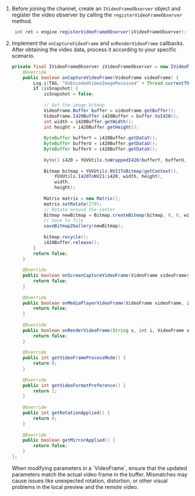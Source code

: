
<PlatformWrapper platform="android">

1. Before joining the channel, create an `IVideoFrameObserver` object and register the video observer by calling the `registerVideoFrameObserver` method.

   ```java
    int ret = engine.registerVideoFrameObserver(iVideoFrameObserver);
   ```

1. Implement the `onCaptureVideoFrame` and `onRenderVideoFrame` callbacks. After obtaining the video data, process it according to your specific scenario.

    ```java
    private final IVideoFrameObserver iVideoFrameObserver = new IVideoFrameObserver() {
        @Override
        public boolean onCaptureVideoFrame(VideoFrame videoFrame) {
            Log.i(TAG, "OnEncodedVideoImageReceived" + Thread.currentThread().getName());
            if (isSnapshot) {
                isSnapshot = false;
                
                // Get the image bitmap
                VideoFrame.Buffer buffer = videoFrame.getBuffer();
                VideoFrame.I420Buffer i420Buffer = buffer.toI420();
                int width = i420Buffer.getWidth();
                int height = i420Buffer.getHeight();
                
                ByteBuffer bufferY = i420Buffer.getDataY();
                ByteBuffer bufferU = i420Buffer.getDataU();
                ByteBuffer bufferV = i420Buffer.getDataV();
                
                byte[] i420 = YUVUtils.toWrappedI420(bufferY, bufferU, bufferV, width, height);
                
                Bitmap bitmap = YUVUtils.NV21ToBitmap(getContext(),
                    YUVUtils.I420ToNV21(i420, width, height),
                    width,
                    height);
                
                Matrix matrix = new Matrix();
                matrix.setRotate(270);
                // Rotate around the center
                Bitmap newBitmap = Bitmap.createBitmap(bitmap, 0, 0, width, height, matrix, false);
                // Save to file
                saveBitmap2Gallery(newBitmap);
                
                bitmap.recycle();
                i420Buffer.release();
            }
            return false;
        }
        
        @Override
        public boolean onScreenCaptureVideoFrame(VideoFrame videoFrame) {
            return false;
        }
        
        @Override
        public boolean onMediaPlayerVideoFrame(VideoFrame videoFrame, int i) {
            return false;
        }
        
        @Override
        public boolean onRenderVideoFrame(String s, int i, VideoFrame videoFrame) {
            return false;
        }
        
        @Override
        public int getVideoFrameProcessMode() {
            return 0;
        }
        
        @Override
        public int getVideoFormatPreference() {
            return 1;
        }
        
        @Override
        public int getRotationApplied() {
            return 0;
        }
        
        @Override
        public boolean getMirrorApplied() {
            return false;
        }
    };
    ```

    <Admonition type="caution" title="Caution">
    When modifying parameters in a `VideoFrame`, ensure that the updated parameters match the actual video frame in the buffer. Mismatches may cause issues like unexpected rotation, distortion, or other visual problems in the local preview and the remote video.
    </Admonition>

</PlatformWrapper>